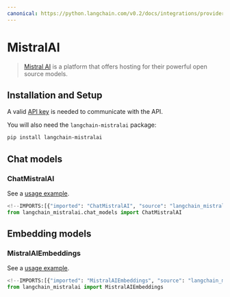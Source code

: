 ```yaml
---
canonical: https://python.langchain.com/v0.2/docs/integrations/providers/mistralai/
---
```


# MistralAI

>[Mistral AI](https://docs.mistral.ai/api/) is a platform that offers hosting for their powerful open source models.


## Installation and Setup

A valid [API key](https://console.mistral.ai/users/api-keys/) is needed to communicate with the API.

You will also need the `langchain-mistralai` package:

```bash
pip install langchain-mistralai
```

## Chat models

### ChatMistralAI

See a [usage example](/docs/integrations/chat/mistralai).

```python
<!--IMPORTS:[{"imported": "ChatMistralAI", "source": "langchain_mistralai.chat_models", "docs": "https://api.python.langchain.com/en/latest/chat_models/langchain_mistralai.chat_models.ChatMistralAI.html", "title": "MistralAI"}]-->
from langchain_mistralai.chat_models import ChatMistralAI
```

## Embedding models

### MistralAIEmbeddings

See a [usage example](/docs/integrations/text_embedding/mistralai).

```python
<!--IMPORTS:[{"imported": "MistralAIEmbeddings", "source": "langchain_mistralai", "docs": "https://api.python.langchain.com/en/latest/embeddings/langchain_mistralai.embeddings.MistralAIEmbeddings.html", "title": "MistralAI"}]-->
from langchain_mistralai import MistralAIEmbeddings
```